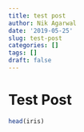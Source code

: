```yaml
---
title: test post
author: Nik Agarwal
date: '2019-05-25'
slug: test-post
categories: []
tags: []
draft: false
---
```


# Test Post

```r
head(iris)
```


